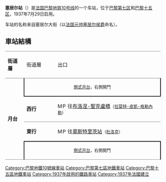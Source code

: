 {{Station Infobox
|Station Name=塞居尔站<br />Ségur
|Image       =
|ImageTitle  =
|Number      =
|Location    =[[巴黎第七区|巴黎第七区]]<br/>[[巴黎十五区|巴黎十五区]]
|Coord       =
|Line        =[[巴黎地铁10号线|巴黎地铁10号线]]
|Platform    =
|Exit        =
|Time        =1937年7月29日
|Time First  =
|Time Last   =
}}
'''塞居尔站'''（{{lang-fr|Ségur}}）是[[法国|法国]][[巴黎地铁10号线|巴黎地铁10号线]]的一个车站，位于[[巴黎第七区|巴黎第七区]]和[[巴黎十五区|巴黎十五区]]，1937年7月29日启用。

车站的名称来自塞居尔大街（以[[法国元帅|法国元帅]][[塞居尔侯爵|塞居尔侯爵]]命名）。

== 車站結構 ==
{| border=0 cellspacing=0 cellpadding=3
|style="border-bottom:solid 1px gray;border-top:solid 1px gray;" width=50 valign=top|'''街道層'''
|style="border-bottom:solid 1px gray;border-top:solid 1px gray;" valign=top|街道層
|style="border-bottom:solid 1px gray;border-top:solid 1px gray;" valign=top|出口
|-
|style="border-bottom:solid 1px gray;" width=50 rowspan=4 valign=top|'''月台'''
|style="border-right:solid 2px black;border-left:solid 2px black;border-bottom:solid 2px black;" colspan=2|<center><small>[[側式月台|側式月台]]，右側開門</center>
|-
|style="border-bottom:solid 1px gray;" width=100|'''西行'''
|style="border-bottom:solid 1px gray;" width=390|{{arrow|L}} [[File:Metro-M.svg|16x16px]][[File:Paris_Metro_10.svg|16x16px]]往[[布洛涅-聖克盧橋站|布洛涅-聖克盧橋]]<small>（[[拉莫特-皮凱-格勒內勒站|拉莫特-皮凱-格勒內勒]]）</small>
|-
|'''東行'''
|{{arrow|R}} [[File:Metro-M.svg|16x16px]][[File:Paris_Metro_10.svg|16x16px]]往[[奧斯特里茨站_(巴黎地鐵)|奧斯特里茨站]]<small>（[[杜洛克站|杜洛克]]）</small>
|-
|style="border-top:solid 2px black;border-right:solid 2px black;border-left:solid 2px black;border-bottom:solid 1px gray;" colspan=2|<center><small>[[側式月台|側式月台]]，右側開門</small></center>
|}
{{巴黎地鐵10號線}}
{{DEFAULTSORT:Ségur}}
[[Category:巴黎地鐵10號線車站|Category:巴黎地鐵10號線車站]]
[[Category:巴黎第七區地鐵車站|Category:巴黎第七區地鐵車站]]
[[Category:巴黎十五區地鐵車站|Category:巴黎十五區地鐵車站]]
[[Category:1937年啟用的鐵路車站|Category:1937年啟用的鐵路車站]]
[[Category:1937年法國建立|Category:1937年法國建立]]
